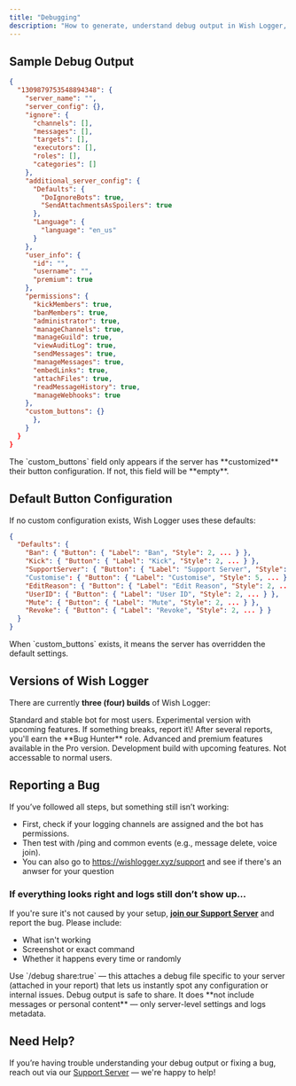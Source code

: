 ```yaml
---
title: "Debugging"
description: "How to generate, understand debug output in Wish Logger, learn how to debug Wish yourself!"
---
```


## Sample Debug Output

```json
{
  "1309879753548894348": {
    "server_name": "",
    "server_config": {},
    "ignore": {
      "channels": [],
      "messages": [],
      "targets": [],
      "executors": [],
      "roles": [],
      "categories": []
    },
    "additional_server_config": {
      "Defaults": {
        "DoIgnoreBots": true,
        "SendAttachmentsAsSpoilers": true
      },
      "Language": {
        "language": "en_us"
      }
    },
    "user_info": {
      "id": "",
      "username": "",
      "premium": true
    },
    "permissions": {
      "kickMembers": true,
      "banMembers": true,
      "administrator": true,
      "manageChannels": true,
      "manageGuild": true,
      "viewAuditLog": true,
      "sendMessages": true,
      "manageMessages": true,
      "embedLinks": true,
      "attachFiles": true,
      "readMessageHistory": true,
      "manageWebhooks": true
    },
    "custom_buttons": {}
      },
    }
  }
}
```

<Warning>
  The `custom_buttons` field only appears if the server has **customized** their button configuration. If not, this field will be **empty**.
</Warning>

## Default Button Configuration

If no custom configuration exists, Wish Logger uses these defaults:

```json
{
  "Defaults": {
    "Ban": { "Button": { "Label": "Ban", "Style": 2, ... } },
    "Kick": { "Button": { "Label": "Kick", "Style": 2, ... } },
    "SupportServer": { "Button": { "Label": "Support Server", "Style": 5, ... }
    "Customise": { "Button": { "Label": "Customise", "Style": 5, ... } },
    "EditReason": { "Button": { "Label": "Edit Reason", "Style": 2, ... } },
    "UserID": { "Button": { "Label": "User ID", "Style": 2, ... } },
    "Mute": { "Button": { "Label": "Mute", "Style": 2, ... } },
    "Revoke": { "Button": { "Label": "Revoke", "Style": 2, ... } }
  }
}
```

<Tip>
  When `custom_buttons` exists, it means the server has overridden the default settings.
</Tip>

## Versions of Wish Logger

There are currently **three (four) builds** of Wish Logger:

<CardGroup cols={2}>
  <Card title="Wish Logger" icon="moon-stars" color="#6366f1">
    Standard and stable bot for most users.
  </Card>
  <Card title="Wish Logger Beta" icon="flask" color="#eab308">
    Experimental version with upcoming features. If something breaks, report it\! After several reports, you'll earn the **Bug Hunter** role.
  </Card>
  <Card title="Wish Logger Pro" icon="rocket" color="#06b6d4">
    Advanced and premium features available in the Pro version.
  </Card>
  <Card title="Wish Logger Canary" icon="bird" color="#ebee2b">
    Development build with upcoming features. Not accessable to normal users.
  </Card>
</CardGroup>

## Reporting a Bug

If you’ve followed all steps, but something still isn’t working:

- First, check if your logging channels are assigned and the bot has permissions.
- Then test with /ping and common events (e.g., message delete, voice join).
- You can also go to https://wishlogger.xyz/support and see if there's an anwser for your question

### If everything looks right and logs still don’t show up…

If you're sure it's not caused by your setup, [**join our Support Server**](https://discord.com/invite/FRY3NfzgFJ) and report the bug. Please include:

- What isn't working
- Screenshot or exact command
- Whether it happens every time or randomly

<Tip>
  Use `/debug share:true` — this attaches a debug file specific to your server (attached in your report) that lets us instantly spot any configuration or internal issues.
</Tip>

<Info>
  Debug output is safe to share. It does **not include messages or personal content** — only server-level settings and logs metadata.
</Info>

## Need Help?

If you’re having trouble understanding your debug output or fixing a bug, reach out via our [Support Server](https://discord.com/invite/FRY3NfzgFJ) — we're happy to help\!